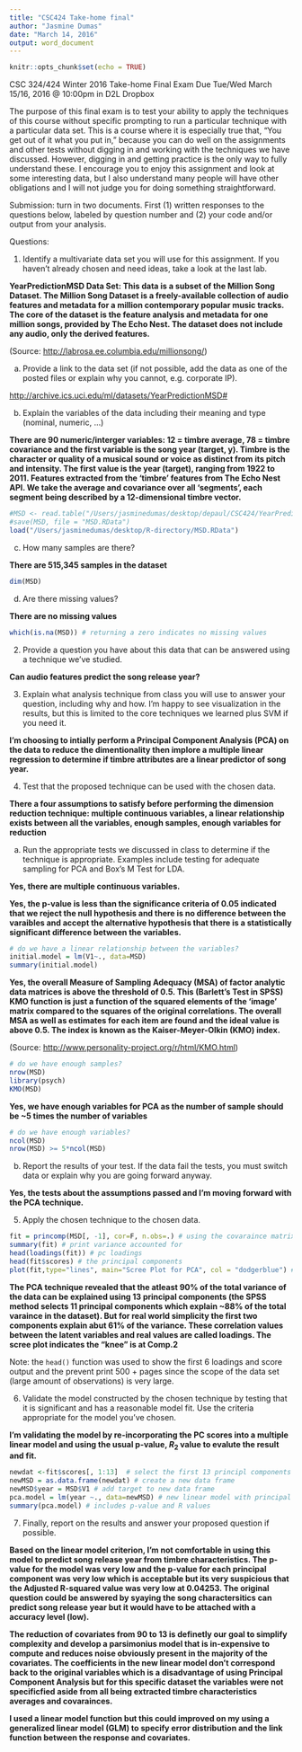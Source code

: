 ```yaml
---
title: "CSC424 Take-home final"
author: "Jasmine Dumas"
date: "March 14, 2016"
output: word_document
---
```


```r
knitr::opts_chunk$set(echo = TRUE)
```

CSC 324/424 Winter 2016 Take-home Final Exam Due Tue/Wed March 15/16, 2016 @ 10:00pm in D2L Dropbox 

The purpose of this final exam is to test your ability to apply the techniques of this course without specific prompting to run a particular technique with a particular data set. This is a course where it is especially true that, “You get out of it what you put in,” because you can do well on the assignments and other tests without digging in and working with the techniques we have discussed. However, digging in and getting practice is the only way to fully understand these. I encourage you to enjoy this assignment and look at some interesting data, but I also understand many people will have other obligations and I will not judge you for doing something straightforward. 

Submission: turn in two documents. First (1) written responses to the questions below, labeled by question number and (2) your code and/or output from your analysis. 


Questions: 

1.	Identify a multivariate data set you will use for this assignment. If you haven't already chosen and need ideas, take a look at the last lab.

**YearPredictionMSD Data Set: This data is a subset of the Million Song Dataset. The Million Song Dataset is a freely-available collection of audio features and metadata for a million contemporary popular music tracks. The core of the dataset is the feature analysis and metadata for one million songs, provided by The Echo Nest. The dataset does not include any audio, only the derived features.** 

(Source: <http://labrosa.ee.columbia.edu/millionsong/>)

a.	Provide a link to the data set (if not possible, add the data as one of the posted files or explain why you cannot, e.g. corporate IP). 

<http://archive.ics.uci.edu/ml/datasets/YearPredictionMSD#>

b.	Explain the variables of the data including their meaning and type (nominal, numeric, …)

**There are 90 numeric/interger variables: 12 = timbre average, 78 = timbre covariance and the first variable is the song year (target, y). Timbre is the character or quality of a musical sound or voice as distinct from its pitch and intensity. The first value is the year (target), ranging from 1922 to 2011. Features extracted from the 'timbre' features from The Echo Nest API. We take the average and covariance over all 'segments', each segment being described by a 12-dimensional timbre vector.** 
```r
#MSD <- read.table("/Users/jasminedumas/desktop/depaul/CSC424/YearPredictionMSD.txt", sep = ",")
#save(MSD, file = "MSD.RData")
load("/Users/jasminedumas/desktop/R-directory/MSD.RData")
```

c.	How many samples are there? 

**There are 515,345 samples in the dataset**
```r
dim(MSD)
```

d.	Are there missing values? 

**There are no missing values**
```r
which(is.na(MSD)) # returning a zero indicates no missing values
```

2.	Provide a question you have about this data that can be answered using a technique we've studied.

**Can audio features predict the song release year?**

3.	Explain what analysis technique from class you will use to answer your question, including why and how. I'm happy to see visualization in the results, but this is limited to the core techniques we learned plus SVM if you need it. 

**I'm choosing to intially perform a Principal Component Analysis (PCA) on the data to reduce the dimentionality then implore a multiple linear regression to determine if timbre attributes are a linear predictor of song year.**

4.	Test that the proposed technique can be used with the chosen data.

**There a four assumptions to satisfy before performing the dimension reduction technique: multiple continuous variables, a linear relationship exists between all the variables, enough samples, enough variables for reduction**

a.	Run the appropriate tests we discussed in class to determine if the technique is appropriate. Examples include testing for adequate sampling for PCA and Box's M Test for LDA.

**Yes, there are multiple continuous variables.**

**Yes, the p-value is less than the significance criteria of 0.05 indicated that we reject the null hypothesis and there is no difference between the varaibles and accept the alternative hypothesis that there is a statistically significant difference between the variables.**
```r
# do we have a linear relationship between the variables?
initial.model = lm(V1~., data=MSD)
summary(initial.model)
```

**Yes, the overall Measure of Sampling Adequacy (MSA) of factor analytic data matrices is above the threshold of 0.5. This (Barlett's Test in SPSS) KMO function is just a function of the squared elements of the ‘image' matrix compared to the squares of the original correlations. The overall MSA as well as estimates for each item are found and the ideal value is above 0.5. The index is known as the Kaiser-Meyer-Olkin (KMO) index.**

(Source: <http://www.personality-project.org/r/html/KMO.html>)
```r
# do we have enough samples?
nrow(MSD)
library(psych)
KMO(MSD)
```

**Yes, we have enough variables for PCA as the number of sample should be ~5 times the number of variables**
```r
# do we have enough variables?
ncol(MSD)
nrow(MSD) >= 5*ncol(MSD)
```

b.	Report the results of your test. If the data fail the tests, you must switch data or explain why you are going forward anyway. 

**Yes, the tests about the assumptions passed and I'm moving forward with the PCA technique.**

5.	Apply the chosen technique to the chosen data.

```r
fit = princomp(MSD[, -1], cor=F, n.obs=.) # using the covaraince matrix
summary(fit) # print variance accounted for 
head(loadings(fit)) # pc loadings 
head(fit$scores) # the principal components
plot(fit,type="lines", main="Scree Plot for PCA", col = "dodgerblue") # scree plot 
```

**The PCA technique revealed that the atleast 90% of the total variance of the data can be explained using 13 principal components (the SPSS method selects 11 principal components which explain ~88% of the total varaince in the dataset). But for real world simplicity the first two components explain abut 61% of the variance. These correlation values between the latent variables and real values are called loadings. The scree plot indicates the "knee" is at Comp.2** 

Note: the `head()` function was used to show the first 6 loadings and score output and the prevent print 500 + pages since the scope of the data set (large amount of observations) is very large.

6.	Validate the model constructed by the chosen technique by testing that it is significant and has a reasonable model fit. Use the criteria appropriate for the model you've chosen. 

**I'm validating the model by re-incorporating the PC scores into a multiple linear model and using the usual p-value, $R_{2}$ value to evalute the result and fit.**

```r
newdat <-fit$scores[, 1:13]  # select the first 13 principl components
newMSD = as.data.frame(newdat) # create a new data frame
newMSD$year = MSD$V1 # add target to new data frame
pca.model = lm(year ~., data=newMSD) # new linear model with principal component scores
summary(pca.model) # includes p-value and R values
```

7.	Finally, report on the results and answer your proposed question if possible.

**Based on the linear model criterion, I'm not comfortable in using this model to predict song release year from timbre characteristics. The p-value for the model was very low and the p-value for each principal component was very low which is acceptable but its very suspicious that the Adjusted R-squared value was very low at 0.04253. The original question could be answered by syaying the song charactersitics can predict song release year but it would have to be attached with a accuracy level (low).**

**The reduction of covariates from 90 to 13 is definetly our goal to simplify complexity and develop a parsimonius model that is in-expensive to compute and reduces noise obviously present in the majority of the covariates. The coefficients in the new linear model don't correspond back to the original variables which is a disadvantage of using Principal Component Analysis but for this specific dataset the variables were not specificfied aside from all being extracted timbre characteristics averages and covarainces.**

**I used a linear model function but this could improved on my using a generalized linear model (GLM) to specify error distribution and the link function between the response and covariates.**


